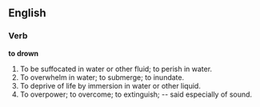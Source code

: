 ==English==

===Verb===

'''to drown'''

#To be suffocated in water or other fluid; to perish in water.
#To overwhelm in water; to submerge; to inundate.
#To deprive of life by immersion in water or other liquid.
#To overpower; to overcome; to extinguish; -- said especially of sound.